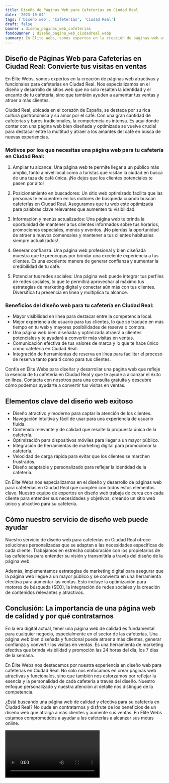 ```yaml
---
title: Diseño de Páginas Web para Cafeterías en Ciudad Real
date: '2023-10-04'
tags: ['Diseño web', 'Cafeterías', 'Ciudad Real']
draft: false
banner : diseño_paginas_web_cafeterías
fondoBanner : diseño_pagina_web_ciudadreal.webp
summary: En Élite Webs, somos expertos en la creación de páginas web atractivas y funcionales para cafeterías en Ciudad Real. Nos especializamos en el diseño y desarrollo de sitios web que no solo resalten la identidad y el encanto de tu cafetería, sino que también ayuden a aumentar tus ventas y atraer a más clientes.
---
```


## Diseño de Páginas Web para Cafeterías en Ciudad Real: Convierte tus visitas en ventas

En Élite Webs, somos expertos en la creación de páginas web atractivas y funcionales para cafeterías en Ciudad Real. Nos especializamos en el diseño y desarrollo de sitios web que no solo resalten la identidad y el encanto de tu cafetería, sino que también ayuden a aumentar tus ventas y atraer a más clientes.

Ciudad Real, ubicada en el corazón de España, se destaca por su rica cultura gastronómica y su amor por el café. Con una gran cantidad de cafeterías y bares tradicionales, la competencia es intensa. Es aquí donde contar con una página web bien diseñada y optimizada se vuelve crucial para destacar entre la multitud y atraer a los amantes del café en busca de nuevas experiencias.

### Motivos por los que necesitas una página web para tu cafetería en Ciudad Real:

1. Ampliar tu alcance: Una página web te permite llegar a un público más amplio, tanto a nivel local como a turistas que visitan la ciudad en busca de una taza de café única. ¡No dejes que los clientes potenciales te pasen por alto!

2. Posicionamiento en buscadores: Un sitio web optimizado facilita que las personas te encuentren en los motores de búsqueda cuando buscan cafeterías en Ciudad Real. Aseguramos que tu web esté optimizada para palabras clave relevantes que aumenten tu visibilidad.

3. Información y menús actualizados: Una página web te brinda la oportunidad de mantener a tus clientes informados sobre tus horarios, promociones especiales, menús y eventos. ¡No pierdas la oportunidad de atraer a nuevos comensales y mantener a tus clientes habituales siempre actualizados!

4. Generar confianza: Una página web profesional y bien diseñada muestra que te preocupas por brindar una excelente experiencia a tus clientes. Es una excelente manera de generar confianza y aumentar la credibilidad de tu café.

5. Potenciar tus redes sociales: Una página web puede integrar tus perfiles de redes sociales, lo que te permitirá aprovechar al máximo tus estrategias de marketing digital y conectar aún más con tus clientes. Diversifica tu presencia en línea y multiplica tu alcance.

### Beneficios del diseño web para tu cafetería en Ciudad Real:

- Mayor visibilidad en línea para destacar entre la competencia local.
- Mejor experiencia de usuario para tus clientes, lo que se traduce en más tiempo en tu web y mayores posibilidades de reserva o compra.
- Una página web bien diseñada y optimizada atraerá a clientes potenciales y te ayudará a convertir más visitas en ventas.
- Comunicación efectiva de tus valores de marca y lo que te hace único como cafetería en Ciudad Real.
- Integración de herramientas de reserva en línea para facilitar el proceso de reserva tanto para ti como para tus clientes.

Confía en Élite Webs para diseñar y desarrollar una página web que refleje la esencia de tu cafetería en Ciudad Real y que te ayude a alcanzar el éxito en línea. Contacta con nosotros para una consulta gratuita y descubre cómo podemos ayudarte a convertir tus visitas en ventas.

<GifSeo />

<Cta />

## Elementos clave del diseño web exitoso

- Diseño atractivo y moderno para captar la atención de los clientes.
- Navegación intuitiva y fácil de usar para una experiencia de usuario fluida.
- Contenido relevante y de calidad que resalte la propuesta única de la cafetería.
- Optimización para dispositivos móviles para llegar a un mayor público.
- Integración de herramientas de marketing digital para promocionar la cafetería.
- Velocidad de carga rápida para evitar que los clientes se marchen frustrados.
- Diseño adaptable y personalizado para reflejar la identidad de la cafetería.

En Élite Webs nos especializamos en el diseño y desarrollo de páginas web para cafeterías en Ciudad Real que cumplen con todos estos elementos clave. Nuestro equipo de expertos en diseño web trabaja de cerca con cada cliente para entender sus necesidades y objetivos, creando un sitio web único y atractivo para su cafetería.

## Cómo nuestro servicio de diseño web puede ayudar

Nuestro servicio de diseño web para cafeterías en Ciudad Real ofrece soluciones personalizadas que se adaptan a las necesidades específicas de cada cliente. Trabajamos en estrecha colaboración con los propietarios de las cafeterías para entender su visión y transmitirla a través del diseño de la página web.

Además, implementamos estrategias de marketing digital para asegurar que la página web llegue a un mayor público y se convierta en una herramienta efectiva para aumentar las ventas. Esto incluye la optimización para motores de búsqueda (SEO), la integración de redes sociales y la creación de contenidos relevantes y atractivos.

## Conclusión: La importancia de una página web de calidad y por qué contratarnos

En la era digital actual, tener una página web de calidad es fundamental para cualquier negocio, especialmente en el sector de las cafeterías. Una página web bien diseñada y funcional puede atraer a más clientes, generar confianza y convertir las visitas en ventas. Es una herramienta de marketing efectiva que brinda visibilidad y promoción las 24 horas del día, los 7 días de la semana.

En Élite Webs nos destacamos por nuestra experiencia en diseño web para cafeterías en Ciudad Real. No solo nos enfocamos en crear páginas web atractivas y funcionales, sino que también nos esforzamos por reflejar la esencia y la personalidad de cada cafetería a través del diseño. Nuestro enfoque personalizado y nuestra atención al detalle nos distingue de la competencia.

¿Está buscando una página web de calidad y efectiva para su cafetería en Ciudad Real? No dude en contratarnos y disfrute de los beneficios de un diseño web que atraiga a más clientes y aumente sus ventas. En Élite Webs estamos comprometidos a ayudar a las cafeterías a alcanzar sus metas online.

<Video />

<CtaBot job='Cafeterías' city='Ciudad Real'/>

<Gmaps query='Ciudad Real+españa+maps' />